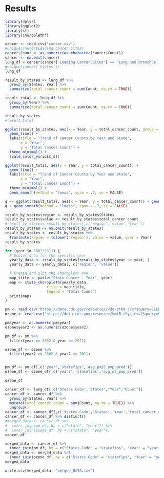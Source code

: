 # Results


```r
library(dplyr)
library(ggplot2)
library(sf)
library(choroplethr)
```



```r
cancer <- read.csv('cancer.csv')
#unique(cancer$Leading.Cancer.Sites)
cancer$Count <- as.numeric(as.character(cancer$Count))
cancer <- na.omit(cancer)
lung_df = cancer[cancer['Leading.Cancer.Sites'] == 'Lung and Bronchus',]
#unique(cancer['States'])
lung_df
```


```r

result_by_states <- lung_df %>%
  group_by(States, Year) %>%
  summarize(total_cancer_count = sum(Count, na.rm = TRUE))

result_total <- lung_df %>%
  group_by(Year) %>%
  summarize(total_cancer_count = sum(Count, na.rm = TRUE))

result_by_states
#result_total

```
```r
ggplot(result_by_states, aes(x = Year, y = total_cancer_count, group = States, color = States)) +
  geom_line() +
  labs(title = "Trend of Cancer Counts by Year and State",
       x = "Year",
       y = "Total Cancer Count") +
  theme_minimal() +
  scale_color_viridis_d()
```
```r
ggplot(result_total, aes(x = Year, y = total_cancer_count)) +
  geom_line() +
  labs(title = "Trend of Cancer Counts by Year and State",
       x = "Year",
       y = "Total Cancer Count") +
  theme_minimal() + 
  geom_smooth(method = "loess", span = .7, se = FALSE)
```

```r
g <- ggplot(result_total, aes(x = Year, y = total_cancer_count)) + geom_point()
g + geom_smooth(method = "loess", span = .7, se = FALSE)
```


```r
result_by_states$region <- result_by_states$States
result_by_states$value <- result_by_states$total_cancer_count
#result_by_states<-result_by_states[,c('region','value','Year')]
result_by_states <- na.omit(result_by_states)
result_by_states <- result_by_states %>% 
  transmute(region = tolower(`region`), value = value, year = Year)
result_by_states
```

```r


for (year in 2002:2011) {
  # Subset data for the specific year
  yearly_data <- result_by_states[result_by_states$year == year, ]
  yearly_data <- yearly_data[, c('region', 'value')]

  # Create and plot the choropleth map
  map_title <- paste("State Cancer - Year", year)
  map <- state_choropleth(yearly_data,
                   title = map_title,
                   legend = "Total Count")
  print(map)
}
```
```r
pm <- read.csv("https://data.cdc.gov/resource/7vdq-ztk9.csv?$query=SELECT%0A%20%20%60year%60%2C%0A%20%20%60statefips%60%2C%0A%20%20max(%60pm25_max_pred%60)%20AS%20%60max_pm25_max_pred%60%2C%0A%20%20avg(%60pm25_pop_pred%60)%20AS%20%60avg_pm25_pop_pred%60%0AGROUP%20BY%20%60year%60%2C%20%60statefips%60")
ozone <- read.csv("https://data.cdc.gov/resource/kmf5-t9yc.csv?$query=SELECT%0A%20%20%60year2%60%2C%0A%20%20%60statefips%60%2C%0A%20%20max(%60o3_max_pred%60)%20AS%20%60max_o3_max_pred%60%2C%0A%20%20avg(%60o3_pop_pred%60)%20AS%20%60avg_o3_pop_pred%60%0AGROUP%20BY%20%60year2%60%2C%20%60statefips%60")
```

```r
pm$year <- as.numeric(pm$year)
ozone$year2 <- as.numeric(ozone$year2)
```


```r
pm_df <- pm %>% 
  filter(year >= 2002 & year <= 2011)

ozone_df <- ozone %>% 
  filter(year2 >= 2002 & year2 <= 2011)


pm_df <- pm_df[,c('year','statefips','avg_pm25_pop_pred')]
ozone_df <- ozone_df[,c('year2','statefips','avg_o3_pop_pred')]
```


```r
ozone_df
```
```r
cancer_df <- lung_df[,c('States.Code','States',"Year","Count")]
cancer_df <- cancer_df %>%
  group_by(States, Year) %>%
  mutate(total_cancer_count = sum(Count, na.rm = TRUE)) %>%
  ungroup()
cancer_df <- cancer_df[,c('States.Code','States','Year','total_cancer_count')]
cancer_df <- cancer_df %>% distinct()
#merged_data <- cancer_df %>%
#  inner_join(pm_df, by = c("state", "year")) %>%
#  inner_join(ozone_df, by = c("state", "year"))
cancer_df
```

```r
merged_data <- cancer_df %>%
  inner_join(pm_df, by = c("States.Code" = "statefips", "Year" = "year"))
merged_data <- merged_data %>%
  inner_join(ozone_df, by = c("States.Code" = "statefips", "Year" = "year2"))
merged_data


```
```r

write.csv(merged_data, "merged_DATA.csv")
```

